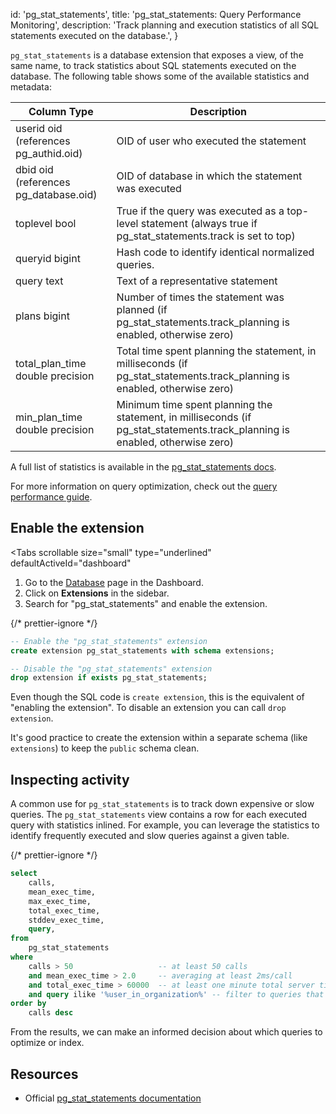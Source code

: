 
  id: 'pg_stat_statements',
  title: 'pg_stat_statements: Query Performance Monitoring',
  description:
    'Track planning and execution statistics of all SQL statements executed on the database.',
}

`pg_stat_statements` is a database extension that exposes a view, of the same name, to track statistics about SQL statements executed on the database. The following table shows some of the available statistics and metadata:

| Column Type                           | Description                                                                                                                  |
| ------------------------------------- | ---------------------------------------------------------------------------------------------------------------------------- |
| userid oid (references pg_authid.oid) | OID of user who executed the statement                                                                                       |
| dbid oid (references pg_database.oid) | OID of database in which the statement was executed                                                                          |
| toplevel bool                         | True if the query was executed as a top-level statement (always true if pg_stat_statements.track is set to top)              |
| queryid bigint                        | Hash code to identify identical normalized queries.                                                                          |
| query text                            | Text of a representative statement                                                                                           |
| plans bigint                          | Number of times the statement was planned (if pg_stat_statements.track_planning is enabled, otherwise zero)                  |
| total_plan_time double precision      | Total time spent planning the statement, in milliseconds (if pg_stat_statements.track_planning is enabled, otherwise zero)   |
| min_plan_time double precision        | Minimum time spent planning the statement, in milliseconds (if pg_stat_statements.track_planning is enabled, otherwise zero) |

A full list of statistics is available in the [pg_stat_statements docs](https://www.postgresql.org/docs/current/pgstatstatements.html).

For more information on query optimization, check out the [query performance guide](/docs/guides/platform/performance#examining-query-performance).

## Enable the extension

<Tabs
  scrollable
  size="small"
  type="underlined"
  defaultActiveId="dashboard"
>
<TabPanel id="dashboard" label="Dashboard">

1. Go to the [Database](https://app.supabase.com/project/_/database/tables) page in the Dashboard.
2. Click on **Extensions** in the sidebar.
3. Search for "pg_stat_statements" and enable the extension.

</TabPanel>
<TabPanel id="sql" label="SQL">

{/* prettier-ignore */}
```sql
-- Enable the "pg_stat_statements" extension
create extension pg_stat_statements with schema extensions;

-- Disable the "pg_stat_statements" extension
drop extension if exists pg_stat_statements;
```

Even though the SQL code is `create extension`, this is the equivalent of "enabling the extension".
To disable an extension you can call `drop extension`.

It's good practice to create the extension within a separate schema (like `extensions`) to keep the `public` schema clean.

</TabPanel>
</Tabs>

## Inspecting activity

A common use for `pg_stat_statements` is to track down expensive or slow queries. The `pg_stat_statements` view contains a row for each executed query with statistics inlined. For example, you can leverage the statistics to identify frequently executed and slow queries against a given table.

{/* prettier-ignore */}
```sql
select
	calls,
	mean_exec_time,
	max_exec_time,
	total_exec_time,
	stddev_exec_time,
	query,
from
	pg_stat_statements
where
    calls > 50                   -- at least 50 calls
    and mean_exec_time > 2.0     -- averaging at least 2ms/call
    and total_exec_time > 60000  -- at least one minute total server time spent
    and query ilike '%user_in_organization%' -- filter to queries that touch the user_in_organization table
order by
	calls desc
```

From the results, we can make an informed decision about which queries to optimize or index.

## Resources

- Official [pg_stat_statements documentation](https://www.postgresql.org/docs/current/pgstatstatements.html)


